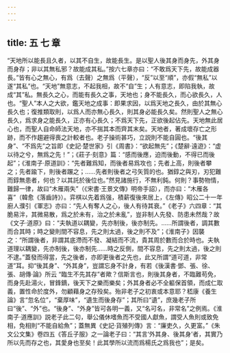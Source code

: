 ```yaml
---
---
---
```

title: 五 七 章
---




“天地所以能長且久者，以其不自生，故能長生。是以聖人後其身而身先，外其身而身存；非以其無私邪？故能成其私。”按六七章亦曰：“不敢爲天下先，故能成器長。”皆有心之無心，有爲（去聲）之無爲（平聲），“反”以至“順”，亦假“無私”以遂“其私”也。“天地”無意志，不起我相，故不“自”生；人有意志，即陷我執，故成“其”私。無長久之心，而能有長久之事，天地也；身不能長久，而心欲長久，人也。“聖人”本人之大欲，鑑天地之成事：即果求因，以爲天地之長久，由於其無心長久也；復推類取則，以爲人而亦無心長久，則其身必能長久矣。然則聖人之無心長久，爲求身之能長久，正亦有心長久；不爲天下先，正欲後起佔先。天地無此居心也，而聖人自命師法天地，亦不揣其本而齊其末矣。天地者，著成壞存亡之形跡，而不作趨避得喪之計較者也。老子操術甚巧，立説則不能自圓也。“後其身”、“不爲先”之旨即《史記·楚世家》引《周書》：“欲起無先”；《楚辭·遠遊》：“虚以待之兮，無爲之先！”；《莊子·刻意》篇：“感而後應，迫而後動，不得已而後起”；《淮南子·原道訓》：“先者難爲知，而後者易爲攻也；先者上高，則後者攀之；先者踰下，則後者蹍之；……先者則後者之弓矢質的也。猶錞之與刃，刃犯難而錞無患者，何也？以其託於後位也。”然見諸施行，不無利鈍。何則？事勢物情，難歸一律，故曰“木雁兩失”（《宋書·王景文傳》明帝手詔），而亦曰：“木雁各喜”（韓愈《落齒詩》）。弈棋以先着爲强，積薪復後來居上，《左傳》昭公二十一年廚人濮引《軍志》亦曰：“先人有奪人之心，後人有待其衰。”《老子》六四章：“其脆易泮，其微易散，爲之於未有，治之於未亂”，豈非制人先發、防患未然哉？故《文子·道原》曰：“夫執道以耦變，先亦制後，後亦制先。……所謂後者，調其數而合其時；時之變則間不容息，先之則太過，後之則不及”；《淮南子》因襲之：“所謂後者，非謂其底滯而不發、凝結而不流，貴其周於數而合於時也。夫執道理以耦變，先亦制後，後亦制先……時之反側，間不容息，先之則太過，後之則不逮。”蓋發而得當，先之後者，亦即更後者之先也，此又所謂“道可道，非常道”耳。抑“後其身”、“外其身”，豈謂忘身不計身，有若《後漢書·鄧、張、徐、張、胡傳·論》所云 “臨生不先其存”者歟？信斯言也，則後其身者，不臨難苟免，而身先赴湯火，冒鋒鏑，後天下之樂而樂矣；外其身者必不全軀保首領，而成仁取義，置性命於度外，勿顧藉身之存殁矣。殆非老子之初衷或本意耶？嵇康《養生論》言“忽名位”，“棄厚味”，“遺生而後身存”；其所曰“遺”，庶幾老子所曰“後”、“外”也。“後身”、“外身”皆可各明一義，又“名可名，非常名”之例焉。《淮南子·道應訓》説老子此二句，舉公儀休嗜魚而不受國人獻魚，謂受人魚則或致免相，免相則“不能自給魚”；蓋無異《史記·貨殖列傳》言：“廉吏久，久更富。”《朱文公文集》卷四五《答丘子服》之一論老子曰：“其言‘外其身、後其身’者，其實乃所以先而存之也，其愛身也至矣！此其學所以流而爲楊氏之爲我也”；是矣。